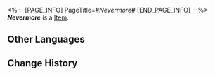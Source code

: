<%-- [PAGE_INFO]
PageTitle=#''Nevermore''#
[END_PAGE_INFO] --%>
{{Item Infobox
|title       = ''Nevermore''
|id          = 210305
|image       = Item ''Nevermore''.png
|type        = 
|invCategory = Valuables
|rarity      = 3
|effect      =
A record that can be played on the Express' phonograph. It might be a chance acquisition or a gift from someone else. All sorts of memories surge up when the music plays &mdash; the smiles, encounters, touches, and the excitement of battle. Maybe that is why people still collect records even as society rapidly advances.
The current record contains the track "Nevermore."
|description =

''Quoth the raven, "Nevermore!"''
}}
'''''Nevermore''''' is a [[Item]].

==Other Languages==
{{Other Languages
|en   = ''Nevermore''
|zhs  = 《永不复焉》
|zht  = 《永不復焉》
|ja   = 『もう二度とない』
|ko   = ≪결코 더는≫
|es   = Nunca jamás
|fr   = ''Nevermore''
|ru   = Nevermore
|th   = "Nevermore"
|vi   = Quyết Không Trở Lại
|de   = „Nimmermehr“
|id   = "Nevermore"
|pt   = "Nevermore"
}}

==Change History==
{{Change History|2.0}}